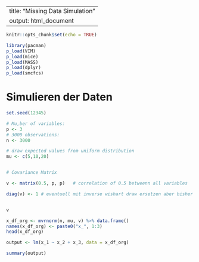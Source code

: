 ----
title: "Missing Data Simulation"
output: html_document
---

```r
knitr::opts_chunk$set(echo = TRUE)
```


```r
library(pacman)
p_load(VIM)
p_load(mice)
p_load(MASS)
p_load(dplyr)
p_load(smcfcs)

```


# Simulieren der Daten

```r
set.seed(12345)

# Mu,ber of variables: 
p <- 3  
# 3000 observations:
n <- 3000

# draw expected values from uniform distribution
mu <- c(5,10,20)


# Covariance Matrix

v <- matrix(0.5, p, p)   # correlation of 0.5 betweenn all variables

diag(v) <- 1 # eventuell mit inverse wishart draw ersetzen aber bisher noch nict angeschaut wie des geht


v

x_df_org <- mvrnorm(n, mu, v) %>% data.frame()
names(x_df_org) <- paste0("x_", 1:3)
head(x_df_org)
```


```r
output <- lm(x_1 ~ x_2 + x_3, data = x_df_org)

summary(output)
```

